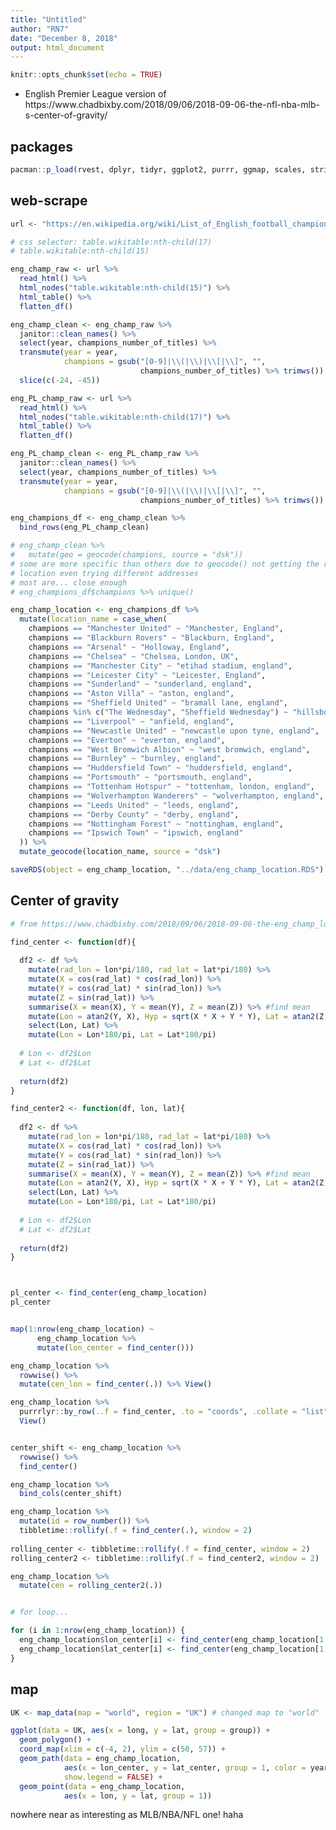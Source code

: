```yaml
---
title: "Untitled"
author: "RN7"
date: "December 8, 2018"
output: html_document
---
```


```r
knitr::opts_chunk$set(echo = TRUE)
```

- English Premier League version of https://www.chadbixby.com/2018/09/06/2018-09-06-the-nfl-nba-mlb-s-center-of-gravity/


## packages

```r
pacman::p_load(rvest, dplyr, tidyr, ggplot2, purrr, ggmap, scales, stringr)
```

## web-scrape

```r
url <- "https://en.wikipedia.org/wiki/List_of_English_football_champions"

# css selector: table.wikitable:nth-child(17)
# table.wikitable:nth-child(15)

eng_champ_raw <- url %>% 
  read_html() %>% 
  html_nodes("table.wikitable:nth-child(15)") %>% 
  html_table() %>% 
  flatten_df()

eng_champ_clean <- eng_champ_raw %>% 
  janitor::clean_names() %>% 
  select(year, champions_number_of_titles) %>% 
  transmute(year = year,
            champions = gsub("[0-9]|\\(|\\)|\\[|\\]", "", 
                             champions_number_of_titles) %>% trimws()) %>% 
  slice(c(-24, -45))

eng_PL_champ_raw <- url %>% 
  read_html() %>% 
  html_nodes("table.wikitable:nth-child(17)") %>% 
  html_table() %>% 
  flatten_df()

eng_PL_champ_clean <- eng_PL_champ_raw %>% 
  janitor::clean_names() %>% 
  select(year, champions_number_of_titles) %>% 
  transmute(year = year,
            champions = gsub("[0-9]|\\(|\\)|\\[|\\]", "", 
                             champions_number_of_titles) %>% trimws())

eng_champions_df <- eng_champ_clean %>% 
  bind_rows(eng_PL_champ_clean)

# eng_champ_clean %>% 
#   mutate(geo = geocode(champions, source = "dsk"))
# some are more specific than others due to geocode() not getting the right 
# location even trying different addresses
# most are... close enough
# eng_champions_df$champions %>% unique()

eng_champ_location <- eng_champions_df %>% 
  mutate(location_name = case_when(
    champions == "Manchester United" ~ "Manchester, England",
    champions == "Blackburn Rovers" ~ "Blackburn, England",
    champions == "Arsenal" ~ "Holloway, England",
    champions == "Chelsea" ~ "Chelsea, London, UK",
    champions == "Manchester City" ~ "etihad stadium, england",
    champions == "Leicester City" ~ "Leicester, England",
    champions == "Sunderland" ~ "sunderland, england",
    champions == "Aston Villa" ~ "aston, england",
    champions == "Sheffield United" ~ "bramall lane, england",
    champions %in% c("The Wednesday", "Sheffield Wednesday") ~ "hillsborough, england",
    champions == "Liverpool" ~ "anfield, england",
    champions == "Newcastle United" ~ "newcastle upon tyne, england",
    champions == "Everton" ~ "everton, england",
    champions == "West Bromwich Albion" ~ "west bromwich, england",
    champions == "Burnley" ~ "burnley, england",
    champions == "Huddersfield Town" ~ "huddersfield, england",
    champions == "Portsmouth" ~ "portsmouth, england",
    champions == "Tottenham Hotspur" ~ "tottenham, london, england",
    champions == "Wolverhampton Wanderers" ~ "wolverhampton, england",
    champions == "Leeds United" ~ "leeds, england",
    champions == "Derby County" ~ "derby, england",
    champions == "Nottingham Forest" ~ "nottingham, england",
    champions == "Ipswich Town" ~ "ipswich, england"
  )) %>% 
  mutate_geocode(location_name, source = "dsk")

saveRDS(object = eng_champ_location, "../data/eng_champ_location.RDS")
```

## Center of gravity

```r
# from https://www.chadbixby.com/2018/09/06/2018-09-06-the-eng_champ_location-nba-mlb-s-center-of-gravity/

find_center <- function(df){
  
  df2 <- df %>%
    mutate(rad_lon = lon*pi/180, rad_lat = lat*pi/180) %>% 
    mutate(X = cos(rad_lat) * cos(rad_lon)) %>%
    mutate(Y = cos(rad_lat) * sin(rad_lon)) %>%
    mutate(Z = sin(rad_lat)) %>%
    summarise(X = mean(X), Y = mean(Y), Z = mean(Z)) %>% #find mean
    mutate(Lon = atan2(Y, X), Hyp = sqrt(X * X + Y * Y), Lat = atan2(Z, Hyp)) %>%  
    select(Lon, Lat) %>%
    mutate(Lon = Lon*180/pi, Lat = Lat*180/pi)
  
  # Lon <- df2$Lon
  # Lat <- df2$Lat
  
  return(df2)
}

find_center2 <- function(df, lon, lat){
  
  df2 <- df %>%
    mutate(rad_lon = lon*pi/180, rad_lat = lat*pi/180) %>% 
    mutate(X = cos(rad_lat) * cos(rad_lon)) %>%
    mutate(Y = cos(rad_lat) * sin(rad_lon)) %>%
    mutate(Z = sin(rad_lat)) %>%
    summarise(X = mean(X), Y = mean(Y), Z = mean(Z)) %>% #find mean
    mutate(Lon = atan2(Y, X), Hyp = sqrt(X * X + Y * Y), Lat = atan2(Z, Hyp)) %>%  
    select(Lon, Lat) %>%
    mutate(Lon = Lon*180/pi, Lat = Lat*180/pi)
  
  # Lon <- df2$Lon
  # Lat <- df2$Lat
  
  return(df2)
}



pl_center <- find_center(eng_champ_location)
pl_center


map(1:nrow(eng_champ_location) ~ 
      eng_champ_location %>% 
      mutate(lon_center = find_center()))

eng_champ_location %>% 
  rowwise() %>% 
  mutate(cen_lon = find_center(.)) %>% View()

eng_champ_location %>% 
  purrrlyr::by_row(..f = find_center, .to = "coords", .collate = "list") %>% 
  View()


center_shift <- eng_champ_location %>% 
  rowwise() %>% 
  find_center()

eng_champ_location %>% 
  bind_cols(center_shift)

eng_champ_location %>% 
  mutate(id = row_number()) %>% 
  tibbletime::rollify(.f = find_center(.), window = 2)
  
rolling_center <- tibbletime::rollify(.f = find_center, window = 2)
rolling_center2 <- tibbletime::rollify(.f = find_center2, window = 2)

eng_champ_location %>% 
  mutate(cen = rolling_center2(.))


# for loop...

for (i in 1:nrow(eng_champ_location)) {
  eng_champ_location$lon_center[i] <- find_center(eng_champ_location[1:i,])[[1]]
  eng_champ_location$lat_center[i] <- find_center(eng_champ_location[1:i,])[[2]]
}

```



## map

```r
UK <- map_data(map = "world", region = "UK") # changed map to "world"

ggplot(data = UK, aes(x = long, y = lat, group = group)) + 
  geom_polygon() +
  coord_map(xlim = c(-4, 2), ylim = c(50, 57)) +
  geom_path(data = eng_champ_location, 
            aes(x = lon_center, y = lat_center, group = 1, color = year), 
            show.legend = FALSE) +
  geom_point(data = eng_champ_location, 
            aes(x = lon, y = lat, group = 1))
```

nowhere near as interesting as MLB/NBA/NFL one! haha